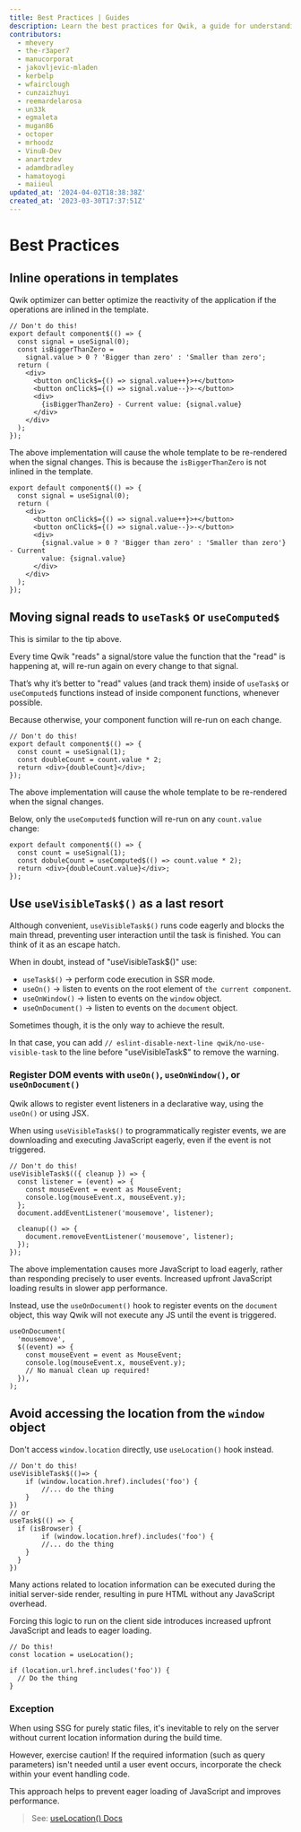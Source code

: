 ```yaml
---
title: Best Practices | Guides
description: Learn the best practices for Qwik, a guide for understanding how to use Qwik to its full potential.
contributors:
  - mhevery
  - the-r3aper7
  - manucorporat
  - jakovljevic-mladen
  - kerbelp
  - wfairclough
  - cunzaizhuyi
  - reemardelarosa
  - un33k
  - egmaleta
  - mugan86
  - octoper
  - mrhoodz
  - VinuB-Dev
  - anartzdev
  - adamdbradley
  - hamatoyogi
  - maiieul
updated_at: '2024-04-02T18:38:38Z'
created_at: '2023-03-30T17:37:51Z'
---
```


# Best Practices

## Inline operations in templates

Qwik optimizer can better optimize the reactivity of the application if the operations are inlined in the template.

```tsx title="Suboptimal implementation"
// Don't do this!
export default component$(() => {
  const signal = useSignal(0);
  const isBiggerThanZero =
    signal.value > 0 ? 'Bigger than zero' : 'Smaller than zero';
  return (
    <div>
      <button onClick$={() => signal.value++}>+</button>
      <button onClick$={() => signal.value--}>-</button>
      <div>
        {isBiggerThanZero} - Current value: {signal.value}
      </div>
    </div>
  );
});
```

The above implementation will cause the whole template to be re-rendered when the signal changes. This is because the `isBiggerThanZero` is not inlined in the template.

```tsx title="Optimal Implementation"
export default component$(() => {
  const signal = useSignal(0);
  return (
    <div>
      <button onClick$={() => signal.value++}>+</button>
      <button onClick$={() => signal.value--}>-</button>
      <div>
        {signal.value > 0 ? 'Bigger than zero' : 'Smaller than zero'} - Current
        value: {signal.value}
      </div>
    </div>
  );
});
```

## Moving signal reads to `useTask$` or `useComputed$`

This is similar to the tip above.

Every time Qwik "reads" a signal/store value
the function that the "read" is happening at, will re-run again
on every change to that signal.

That’s why it’s better to "read" values (and track them)
inside of `useTask$` or `useComputed$` functions instead of inside component functions,
whenever possible.

Because otherwise, your component function will re-run
on each change.

```tsx title="Suboptimal implementation"
// Don't do this!
export default component$(() => {
  const count = useSignal(1);
  const doubleCount = count.value * 2;
  return <div>{doubleCount}</div>;
});
```

The above implementation will cause the whole template to be re-rendered when the signal changes.

Below, only the `useComputed$` function will re-run on any `count.value` change:

```tsx title="Optimal Implementation"
export default component$(() => {
  const count = useSignal(1);
  const dobuleCount = useComputed$(() => count.value * 2);
  return <div>{doubleCount.value}</div>;
});
```

## Use `useVisibleTask$()` as a last resort

Although convenient, `useVisibleTask$()` runs code eagerly and blocks the main thread, preventing user interaction until the task is finished. You can think of it as an escape hatch.

When in doubt, instead of "useVisibleTask$()" use:

- `useTask$()` -> perform code execution in SSR mode.
- `useOn()` -> listen to events on the root element of `the current component`.
- `useOnWindow()` -> listen to events on the `window` object.
- `useOnDocument()` -> listen to events on the `document` object.

Sometimes though, it is the only way to achieve the result.

In that case, you can add `// eslint-disable-next-line qwik/no-use-visible-task` to the line before "useVisibleTask$" to remove the warning.

### Register DOM events with `useOn()`, `useOnWindow()`, or `useOnDocument()`

Qwik allows to register event listeners in a declarative way, using the `useOn()` or using JSX.

When using `useVisibleTask$()` to programmatically register events, we are downloading and executing JavaScript eagerly, even if the event is not triggered.

```tsx title="Suboptimal implementation"
// Don't do this!
useVisibleTask$(({ cleanup }) => {
  const listener = (event) => {
    const mouseEvent = event as MouseEvent;
    console.log(mouseEvent.x, mouseEvent.y);
  };
  document.addEventListener('mousemove', listener);

  cleanup(() => {
    document.removeEventListener('mousemove', listener);
  });
});
```

The above implementation causes more JavaScript to load eagerly, rather than responding precisely to user events. Increased upfront JavaScript loading results in slower app performance.

Instead, use the `useOnDocument()` hook to register events on the `document` object, this way Qwik will not execute any JS until the event is triggered.

```tsx title="Optimal Implementation"
useOnDocument(
  'mousemove',
  $((event) => {
    const mouseEvent = event as MouseEvent;
    console.log(mouseEvent.x, mouseEvent.y);
    // No manual clean up required!
  }),
);
```

## Avoid accessing the location from the `window` object

Don't access `window.location` directly, use `useLocation()` hook instead.

```tsx title="Suboptimal implementation"
// Don't do this!
useVisibleTask$(()=> {
    if (window.location.href).includes('foo') {
        //... do the thing
    }
})
// or
useTask$(() => {
  if (isBrowser) {
        if (window.location.href).includes('foo') {
        //... do the thing
    }
  }
})
```

Many actions related to location information can be executed during the initial server-side render, resulting in pure HTML without any JavaScript overhead.

Forcing this logic to run on the client side introduces increased upfront JavaScript and leads to eager loading.

```tsx title="Optimal Implementation"
// Do this!
const location = useLocation();

if (location.url.href.includes('foo')) {
  // Do the thing
}
```

### Exception

When using SSG for purely static files, it's inevitable to rely on the server without current location information during the build time.

However, exercise caution! If the required information (such as query parameters) isn't needed until a user event occurs, incorporate the check within your event handling code.

This approach helps to prevent eager loading of JavaScript and improves performance.

> See: [useLocation() Docs](</docs/(qwikcity)/api/index.mdx#uselocation>)
